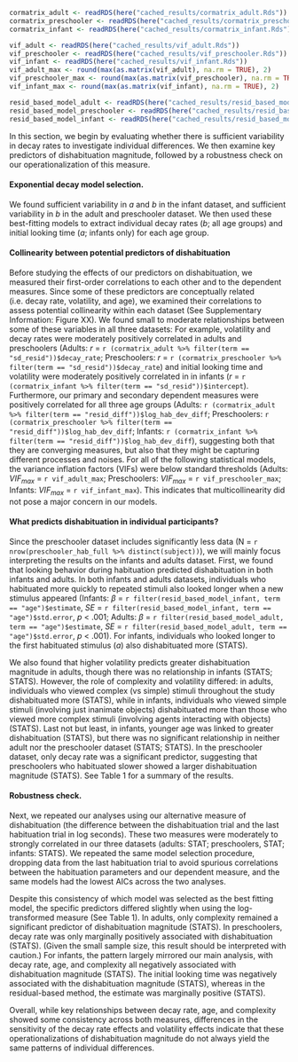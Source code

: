 
```r
cormatrix_adult <- readRDS(here("cached_results/cormatrix_adult.Rds")) %>% as.data.frame() %>% rownames_to_column("term") %>% mutate_if(is.numeric, round, 2)
cormatrix_preschooler <- readRDS(here("cached_results/cormatrix_preschooler.Rds")) %>% as.data.frame() %>% rownames_to_column("term") %>% mutate_if(is.numeric, round, 2)
cormatrix_infant <- readRDS(here("cached_results/cormatrix_infant.Rds")) %>% as.data.frame() %>% rownames_to_column("term") %>% mutate_if(is.numeric, round, 2)

vif_adult <- readRDS(here("cached_results/vif_adult.Rds"))
vif_preschooler <- readRDS(here("cached_results/vif_preschooler.Rds"))
vif_infant <- readRDS(here("cached_results/vif_infant.Rds"))
vif_adult_max <- round(max(as.matrix(vif_adult), na.rm = TRUE), 2)
vif_preschooler_max <- round(max(as.matrix(vif_preschooler), na.rm = TRUE), 2)
vif_infant_max <- round(max(as.matrix(vif_infant), na.rm = TRUE), 2)

resid_based_model_adult <- readRDS(here("cached_results/resid_based_model_adult.Rds"))
resid_based_model_preschooler <- readRDS(here("cached_results/resid_based_model_preschooler.Rds"))
resid_based_model_infant <- readRDS(here("cached_results/resid_based_model_infant.Rds"))
```


In this section, we begin by evaluating whether there is sufficient variability in decay rates to investigate individual differences. We then examine key predictors of dishabituation magnitude, followed by a robustness check on our operationalization of this measure.

#### Exponential decay model selection.

We found sufficient variability in $a$ and $b$ in the infant dataset, and sufficient variability in $b$ in the adult and preschooler dataset. We then used these best-fitting models to extract individual decay rates ($b$; all age groups) and initial looking time ($a$; infants only) for each age group.


#### Collinearity between potential predictors of dishabituation


Before studying the effects of our predictors on dishabituation, we measured their first-order correlations to each other and to the dependent measures. Since some of these predictors are conceptually related (i.e. decay rate, volatility, and age), we examined their correlations to assess potential collinearity within each dataset (See Supplementary Information: Figure XX). We found small to moderate relationships between some of these variables in all three datasets: For example, volatility and decay rates were moderately positively correlated in adults and preschoolers (Adults: *r* = `r (cormatrix_adult %>% filter(term == "sd_resid"))$decay_rate`; Preschoolers: *r* = `r (cormatrix_preschooler %>% filter(term == "sd_resid"))$decay_rate`) and initial looking time and volatility were moderately positively correlated in in infants (*r* = `r (cormatrix_infant %>% filter(term == "sd_resid"))$intercept`). Furthermore, our primary and secondary dependent measures were positively correlated for all three age groups (Adults: `r (cormatrix_adult %>% filter(term == "resid_diff"))$log_hab_dev_diff`; Preschoolers: `r (cormatrix_preschooler %>% filter(term == "resid_diff"))$log_hab_dev_diff`; Infants: `r (cormatrix_infant %>% filter(term == "resid_diff"))$log_hab_dev_diff`), suggesting both that they are converging measures, but also that they might be capturing different processes and noises. For all of the following statistical models, the variance inflation factors (VIFs) were below standard thresholds (Adults: $VIF_{max}$ = `r vif_adult_max`; Preschoolers: $VIF_{max}$ = `r vif_preschooler_max`; Infants: $VIF_{max}$ = `r vif_infant_max`). This indicates that multicollinearity did not pose a major concern in our models.

#### What predicts dishabituation in individual participants?

Since the preschooler dataset includes significantly less data (N = `r nrow(preschooler_hab_full %>% distinct(subject))`), we will mainly focus interpreting the results on the infants and adults dataset. First, we found that looking behavior during habituation predicted dishabituation in both infants and adults. In both infants and adults datasets, individuals who habituated more quickly to repeated stimuli also looked longer when a new stimulus appeared (Infants: $\beta$ = `r filter(resid_based_model_infant, term == "age")$estimate`, *SE* = `r filter(resid_based_model_infant, term == "age")$std.error`, *p* < .001; Adults: $\beta$ = `r filter(resid_based_model_adult, term == "age")$estimate`, *SE* = `r filter(resid_based_model_adult, term == "age")$std.error`, *p* < .001). For infants, individuals who looked longer to the first habituated stimulus ($a$) also dishabituated more (STATS). 

We also found that higher volatility predicts greater dishabituation magnitude in adults, though there was no relationship in infants (STATS; STATS). However, the role of complexity and volatility differed: in adults, individuals who viewed complex (vs simple) stimuli throughout the study dishabituated more (STATS), while in infants, individuals who viewed simple stimuli (involving just inanimate objects) dishabituated more than those who viewed more complex stimuli (involving agents interacting with objects) (STATS). Last not but least, in infants, younger age was linked to greater dishabituation (STATS), but there was no significant relationship in neither adult nor the preschooler dataset (STATS; STATS).  In the preschooler dataset, only decay rate was a significant predictor, suggesting that preschoolers who habituated slower showed a larger dishabituation magnitude (STATS). See Table 1 for a summary of the results. 


#### Robustness check.

Next, we repeated our analyses using our alternative measure of dishabituation (the difference between the dishabituation trial and the last habituation trial in log seconds). These two measures were moderately to strongly correlated in our three datasets (adults: STAT; preschoolers, STAT; infants: STATS). We repeated the same model selection procedure, dropping data from the last habituation trial to avoid spurious correlations between the habituation parameters and our dependent measure, and the same models had the lowest AICs across the two analyses.

Despite this consistency of which model was selected as the best fitting model, the specific predictors differed slightly when using the log-transformed measure (See Table 1). In adults, only complexity remained a significant predictor of dishabituation magnitude (STATS). In preschoolers, decay rate was only marginally positively associated with dishabituation (STATS). (Given the small sample size, this result should be interpreted with caution.) For infants, the pattern largely mirrored our main analysis, with decay rate, age, and complexity all negatively associated with dishabituation magnitude (STATS). The initial looking time was negatively associated with the dishabituation magnitude (STATS), whereas in the residual-based method, the estimate was marginally positive (STATS). 

Overall, while key relationships between decay rate, age, and complexity showed some consistency across both measures, differences in the sensitivity of the decay rate effects and volatility effects indicate that these operationalizations of dishabituation magnitude do not always yield the same patterns of individual differences.
